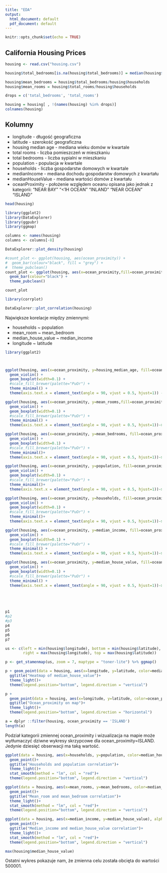 ```yaml
---
title: "EDA"
output:
  html_document: default
  pdf_document: default
---
```


```r
knitr::opts_chunk$set(echo = TRUE)
```

## California Housing Prices

```r
housing <- read.csv("housing.csv")

housing$total_bedrooms[is.na(housing$total_bedrooms)] = median(housing$total_bedrooms , na.rm = TRUE)

housing$mean_bedrooms = housing$total_bedrooms/housing$households
housing$mean_rooms = housing$total_rooms/housing$households

drops = c('total_bedrooms', 'total_rooms')

housing = housing[ , !(names(housing) %in% drops)]
colnames(housing)
```
## Kolumny

* longitude - długość geograficzna 
* latitude - szerokość geograficzna 
* housing median age - mediana wieku domów w kwartale
* total rooms - liczba pomieszczeń w mieszkaniu
* total bedrooms - liczba sypialni w mieszkaniu
* population - populacja w kwartale
* households - liczba gospodarstw domowych w kwartale
* medianIncome - mediana dochodu gospodarstw domowych z kwartału 
* medianHouseValue - mediana wartości domów z kwartału
* oceanProximity - położenie względem oceanu opisana jako jednak z kategorii: "NEAR BAY" "<1H OCEAN" "INLAND" "NEAR OCEAN" "ISLAND"  

```r
head(housing)
```

```r
library(ggplot2)
library(DataExplorer)
library(ggpubr)
library(ggmap)

columns <- names(housing)
columns <- columns[-8]

DataExplorer::plot_density(housing)

#count_plot <- ggplot(housing, aes(ocean_proximity)) +
#  geom_bar(colour="black", fill = "grey") +
#  theme_pubclean()
count_plot <- ggplot(housing, aes(x=ocean_proximity,fill=ocean_proximity)) +
  geom_bar(colour="black") +
  theme_pubclean()

count_plot

```


```r
library(corrplot)

DataExplorer::plot_correlation(housing)

```

Największe korelacje między zmiennymi:

* households ~ population
* mean_room ~ mean_bedroom
* median_house_value ~ median_income
* longitude ~ latitude

```r
library(ggplot2)



ggplot(housing, aes(x=ocean_proximity, y=housing_median_age, fill=ocean_proximity))  +
  geom_violin() + 
  geom_boxplot(width=0.1) +
  #scale_fill_brewer(palette="PuOr") + 
  theme_minimal() +
  theme(axis.text.x = element_text(angle = 90, vjust = 0.5, hjust=1)) ->p1

ggplot(housing, aes(x=ocean_proximity, y=mean_rooms,fill=ocean_proximity)) + 
  geom_violin() + 
  geom_boxplot(width=0.1) +
  #scale_fill_brewer(palette="PuOr") + 
  theme_minimal() +
  theme(axis.text.x = element_text(angle = 90, vjust = 0.5, hjust=1))->p2

ggplot(housing, aes(x=ocean_proximity, y=mean_bedrooms, fill=ocean_proximity)) + 
  geom_violin() + 
  geom_boxplot(width=0.1) +
  #scale_fill_brewer(palette="PuOr") + 
  theme_minimal()+
  theme(axis.text.x = element_text(angle = 90, vjust = 0.5, hjust=1))->p3

ggplot(housing, aes(x=ocean_proximity, y=population, fill=ocean_proximity)) + 
  geom_violin() + 
  geom_boxplot(width=0.1) +
  #scale_fill_brewer(palette="PuOr") + 
  theme_minimal()+
  theme(axis.text.x = element_text(angle = 90, vjust = 0.5, hjust=1))->p4

ggplot(housing, aes(x=ocean_proximity, y=households, fill=ocean_proximity)) + 
  geom_violin() + 
  geom_boxplot(width=0.1) +
  #scale_fill_brewer(palette="PuOr") + 
  theme_minimal()+
  theme(axis.text.x = element_text(angle = 90, vjust = 0.5, hjust=1))->p5

ggplot(housing, aes(x=ocean_proximity, y=median_income, fill=ocean_proximity)) + 
  geom_violin() + 
  geom_boxplot(width=0.1) +
  #scale_fill_brewer(palette="PuOr") + 
  theme_minimal() +
  theme(axis.text.x = element_text(angle = 90, vjust = 0.5, hjust=1))->p6

ggplot(housing, aes(x=ocean_proximity, y=median_house_value, fill=ocean_proximity)) + 
  geom_violin() + 
  geom_boxplot(width=0.1) +
  #scale_fill_brewer(palette="PuOr") + 
  theme_minimal() +
  theme(axis.text.x = element_text(angle = 90, vjust = 0.5, hjust=1))->p7





p1
#p2
#p3
p4
p5
p6
p7

```

```r
us <- c(left = min(housing$longitude), bottom = min(housing$latitude), 
        right = max(housing$longitude), top = max(housing$latitude))

p <- get_stamenmap(us, zoom = 7, maptype = "toner-lite") %>% ggmap() 
```


```r
p + geom_point(data = housing, aes(x=longitude, y=latitude, color=median_house_value))+
  ggtitle("Heatmap of median_house_value")+
  theme_light()+
  theme(legend.position="bottom", legend.direction = "vertical") 

```

```r

p +
  geom_point(data = housing, aes(x=longitude, y=latitude, color=ocean_proximity), alpha=0.5, size=0.5)+
  ggtitle("Ocean_proximity on map")+
  theme_light()+
  theme(legend.position="bottom", legend.direction = "horizontal")

```

```r
a = dplyr ::filter(housing, ocean_proximity == 'ISLAND')
length(a)
```

Podział kategorii zmiennej ocean_proximity i wizualizacja na mapie może wytłumaczyć dziwne wykresy skrzypcowe dla ocean_proximity=ISLAND. Jedynie dziesięć obserwacji ma taką wartość.


```r


ggplot(data = housing, aes(x=households, y=population, color=median_house_value), alpha=0.5, size=0.5)+
  geom_point()+
  ggtitle("Households and population correlation")+
  theme_light()+
  stat_smooth(method = "lm", col = "red")+
  theme(legend.position="bottom", legend.direction = "vertical")

```

```r


ggplot(data = housing, aes(x=mean_rooms, y=mean_bedrooms, color=median_house_value), alpha=0.5, size=0.5)+
  geom_point()+
  ggtitle("Mean_room and mean_bedroom correlation")+
  theme_light()+
  stat_smooth(method = "lm", col = "red")+
  theme(legend.position="bottom", legend.direction = "vertical")

```

```r


ggplot(data = housing, aes(x=median_income, y=median_house_value), alpha=0.5, size=0.5)+
  geom_point()+
  ggtitle("Median_income and median_house_value correlation")+
  theme_light()+
  stat_smooth(method = "lm", col = "red")+
  theme(legend.position="bottom", legend.direction = "vertical")

```

```r
max(housing$median_house_value)

```

Ostatni wykres pokazuje nam, że zmienna celu została obcięta do wartości 500001.
